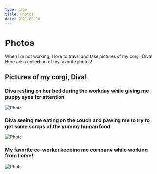 ```yaml
---
type: page
title: Photos
date: 2021-03-18
---
```


# Photos

When I'm not working, I love to travel and take pictures of my corgi, Diva!  Here are a collection of my favorite photos!

## Pictures of my corgi, Diva!
### Diva resting on her bed during the workday while giving me puppy eyes for attention
<Image
  src="/images/Diva1.jpeg"
  alt="Photo"
  width={1125}
  height={750}
  priority
  className="next-image"
/>

### Diva seeing me eating on the couch and pawing me to try to get some scraps of the yummy human food
<Image
  src="/images/Diva3.jpeg"
  alt="Photo"
  width={1125}
  height={750}
  priority
  className="next-image"
/>

### My favorite co-worker keeping me company while working from home!
<Image
  src="/images/Diva4.jpeg"
  alt="Photo"
  width={750}
  height={1125}
  priority
  className="next-image"
/>
